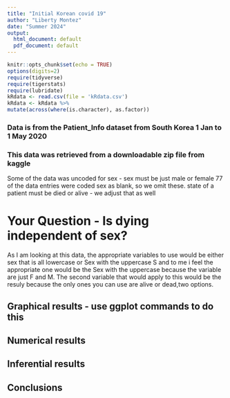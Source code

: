 ```yaml
---
title: "Initial Korean covid 19"
author: "Liberty Montez"
date: "Summer 2024"
output:
  html_document: default
  pdf_document: default
---
```


```r
knitr::opts_chunk$set(echo = TRUE)
options(digits=2)
require(tidyverse)
require(tigerstats)
require(lubridate)
kRdata <- read.csv(file = 'kRdata.csv')
kRdata <- kRdata %>%
mutate(across(where(is.character), as.factor))

```
### Data is from the Patient_Info dataset from South Korea 1 Jan to 1 May 2020
### This data was retrieved from a downloadable zip file from kaggle

Some of the data was uncoded for sex - sex must be just male or female
77 of the data entries were coded sex  as blank, so we omit these.
state of a patient must be died or alive - we adjust that as well   
  
# Your Question - Is dying independent of sex?
  
As I am looking at this data, the appropriate variables to use would be either sex that is all lowercase or Sex with the uppercase S and to me i feel the appropriate one would be the Sex with the uppercase because the variable are just F and M. The second variable that would apply to this would be the resuly because the only ones you can use are alive or dead,two options. 
  



## Graphical results - use ggplot commands to do this  



  





  
## Numerical results


## Inferential results 




## Conclusions

